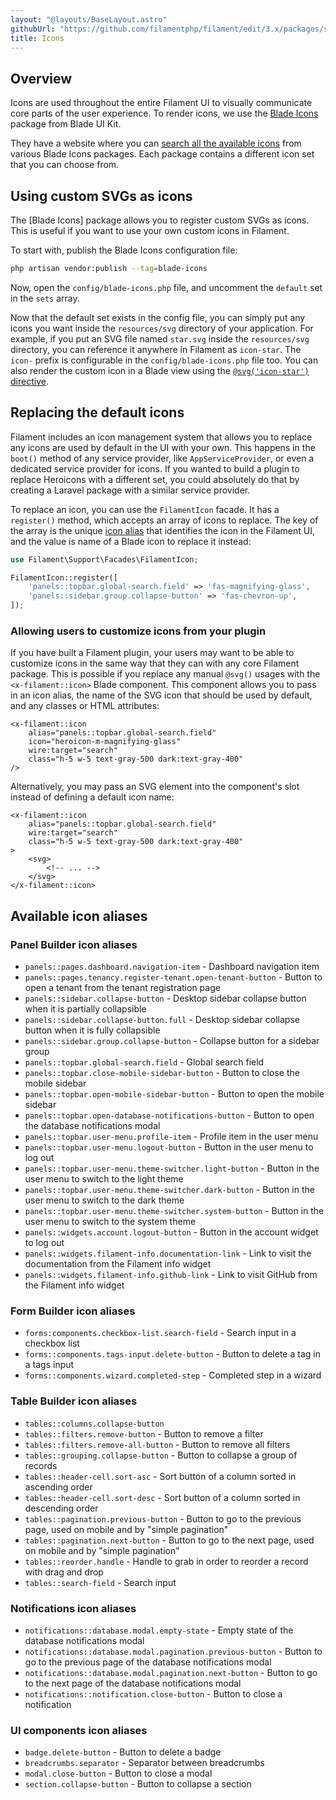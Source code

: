 ```yaml
---
layout: "@layouts/BaseLayout.astro"
githubUrl: "https://github.com/filamentphp/filament/edit/3.x/packages/support/docs/03-icons.md"
title: Icons
---
```


## Overview

Icons are used throughout the entire Filament UI to visually communicate core parts of the user experience. To render icons, we use the [Blade Icons](https://github.com/blade-ui-kit/blade-icons) package from Blade UI Kit.

They have a website where you can [search all the available icons](https://blade-ui-kit.com/blade-icons?set=1#search) from various Blade Icons packages. Each package contains a different icon set that you can choose from.

## Using custom SVGs as icons

The [Blade Icons] package allows you to register custom SVGs as icons. This is useful if you want to use your own custom icons in Filament.

To start with, publish the Blade Icons configuration file:

```bash
php artisan vendor:publish --tag=blade-icons
```

Now, open the `config/blade-icons.php` file, and uncomment the `default` set in the `sets` array.

Now that the default set exists in the config file, you can simply put any icons you want inside the `resources/svg` directory of your application. For example, if you put an SVG file named `star.svg` inside the `resources/svg` directory, you can reference it anywhere in Filament as `icon-star`. The `icon-` prefix is configurable in the `config/blade-icons.php` file too. You can also render the custom icon in a Blade view using the [`@svg('icon-star')` directive](https://github.com/blade-ui-kit/blade-icons#directive).

## Replacing the default icons

Filament includes an icon management system that allows you to replace any icons are used by default in the UI with your own. This happens in the `boot()` method of any service provider, like `AppServiceProvider`, or even a dedicated service provider for icons. If you wanted to build a plugin to replace Heroicons with a different set, you could absolutely do that by creating a Laravel package with a similar service provider.

To replace an icon, you can use the `FilamentIcon` facade. It has a `register()` method, which accepts an array of icons to replace. The key of the array is the unique [icon alias](./#available-icon-aliases) that identifies the icon in the Filament UI, and the value is name of a Blade icon to replace it instead:

```php
use Filament\Support\Facades\FilamentIcon;

FilamentIcon::register([
    'panels::topbar.global-search.field' => 'fas-magnifying-glass',
    'panels::sidebar.group.collapse-button' => 'fas-chevron-up',
]);
```

### Allowing users to customize icons from your plugin

If you have built a Filament plugin, your users may want to be able to customize icons in the same way that they can with any core Filament package. This is possible if you replace any manual `@svg()` usages with the `<x-filament::icon>` Blade component. This component allows you to pass in an icon alias, the name of the SVG icon that should be used by default, and any classes or HTML attributes:

```blade
<x-filament::icon
    alias="panels::topbar.global-search.field"
    icon="heroicon-m-magnifying-glass"
    wire:target="search"
    class="h-5 w-5 text-gray-500 dark:text-gray-400"
/>
```

Alternatively, you may pass an SVG element into the component's slot instead of defining a default icon name:

```blade
<x-filament::icon
    alias="panels::topbar.global-search.field"
    wire:target="search"
    class="h-5 w-5 text-gray-500 dark:text-gray-400"
>
    <svg>
        <!-- ... -->
    </svg>
</x-filament::icon>
```

## Available icon aliases

### Panel Builder icon aliases

- `panels::pages.dashboard.navigation-item` - Dashboard navigation item
- `panels::pages.tenancy.register-tenant.open-tenant-button` - Button to open a tenant from the tenant registration page
- `panels::sidebar.collapse-button` - Desktop sidebar collapse button when it is partially collapsible
- `panels::sidebar.collapse-button.full` - Desktop sidebar collapse button when it is fully collapsible
- `panels::sidebar.group.collapse-button` - Collapse button for a sidebar group
- `panels::topbar.global-search.field` - Global search field
- `panels::topbar.close-mobile-sidebar-button` - Button to close the mobile sidebar
- `panels::topbar.open-mobile-sidebar-button` - Button to open the mobile sidebar
- `panels::topbar.open-database-notifications-button` - Button to open the database notifications modal
- `panels::topbar.user-menu.profile-item` - Profile item in the user menu
- `panels::topbar.user-menu.logout-button` - Button in the user menu to log out
- `panels::topbar.user-menu.theme-switcher.light-button` - Button in the user menu to switch to the light theme
- `panels::topbar.user-menu.theme-switcher.dark-button` - Button in the user menu to switch to the dark theme
- `panels::topbar.user-menu.theme-switcher.system-button` - Button in the user menu to switch to the system theme
- `panels::widgets.account.logout-button` - Button in the account widget to log out
- `panels::widgets.filament-info.documentation-link` - Link to visit the documentation from the Filament info widget
- `panels::widgets.filament-info.github-link` - Link to visit GitHub from the Filament info widget

### Form Builder icon aliases

- `forms:components.checkbox-list.search-field` - Search input in a checkbox list
- `forms::components.tags-input.delete-button` - Button to delete a tag in a tags input
- `forms::components.wizard.completed-step` - Completed step in a wizard

### Table Builder icon aliases

- `tables::columns.collapse-button`
- `tables::filters.remove-button` - Button to remove a filter
- `tables::filters.remove-all-button` - Button to remove all filters
- `tables::grouping.collapse-button` - Button to collapse a group of records
- `tables::header-cell.sort-asc` - Sort button of a column sorted in ascending order
- `tables::header-cell.sort-desc` - Sort button of a column sorted in descending order
- `tables::pagination.previous-button` - Button to go to the previous page, used on mobile and by "simple pagination"
- `tables::pagination.next-button` - Button to go to the next page, used on mobile and by "simple pagination"
- `tables::reorder.handle` - Handle to grab in order to reorder a record with drag and drop
- `tables::search-field` - Search input

### Notifications icon aliases

- `notifications::database.modal.empty-state` - Empty state of the database notifications modal
- `notifications::database.modal.pagination.previous-button` - Button to go to the previous page of the database notifications modal
- `notifications::database.modal.pagination.next-button` - Button to go to the next page of the database notifications modal
- `notifications::notification.close-button` - Button to close a notification

### UI components icon aliases

- `badge.delete-button` - Button to delete a badge
- `breadcrumbs.separator` - Separator between breadcrumbs
- `modal.close-button` - Button to close a modal
- `section.collapse-button` - Button to collapse a section
